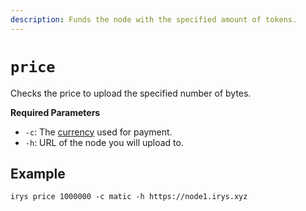```yaml
---
description: Funds the node with the specified amount of tokens.
---
```



# `price`

Checks the price to upload the specified number of bytes.

**Required Parameters**

<div className="-mt-6" />

-   `-c`: The [currency](/overview/supported-tokens) used for payment.
-   `-h`: URL of the node you will upload to.

## Example

```console
irys price 1000000 -c matic -h https://node1.irys.xyz
```

